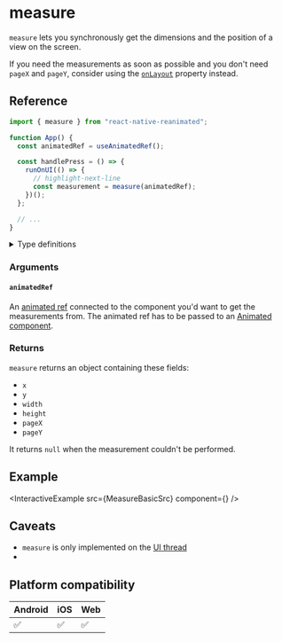# measure

`measure` lets you synchronously get the dimensions and the position of a view on the screen.

If you need the measurements as soon as possible and you don't need `pageX` and `pageY`, consider using the [`onLayout`](https://reactnative.dev/docs/view#onlayout) property instead.

## Reference

```javascript
import { measure } from "react-native-reanimated";

function App() {
  const animatedRef = useAnimatedRef();

  const handlePress = () => {
    runOnUI(() => {
      // highlight-next-line
      const measurement = measure(animatedRef);
    })();
  };

  // ...
}
```

<details>
<summary>Type definitions</summary>

```typescript
interface MeasuredDimensions {
  x: number;
  y: number;
  width: number;
  height: number;
  pageX: number;
  pageY: number;
}

function measure<T extends Component>(
  ref: RefObject<T>
): MeasuredDimensions | null;
```

</details>

### Arguments

#### `animatedRef`

An [animated ref](/) connected to the component you'd want to get the measurements from. The animated ref has to be passed to an [Animated component](/docs/fundamentals/glossary#animated-component).

### Returns

`measure` returns an object containing these fields:

- `x`
- `y`
- `width`
- `height`
- `pageX`
- `pageY`

It returns `null` when the measurement couldn't be performed.

## Example


<InteractiveExample src={MeasureBasicSrc} component={<MeasureBasic />} />

## Caveats

- `measure` is only implemented on the [UI thread](/docs/fundamentals/glossary#ui-thread)
-

## Platform compatibility

<div className="compatibility">

| Android | iOS | Web |
| ------- | --- | --- |
| ✅      | ✅  | ✅  |

</div>
